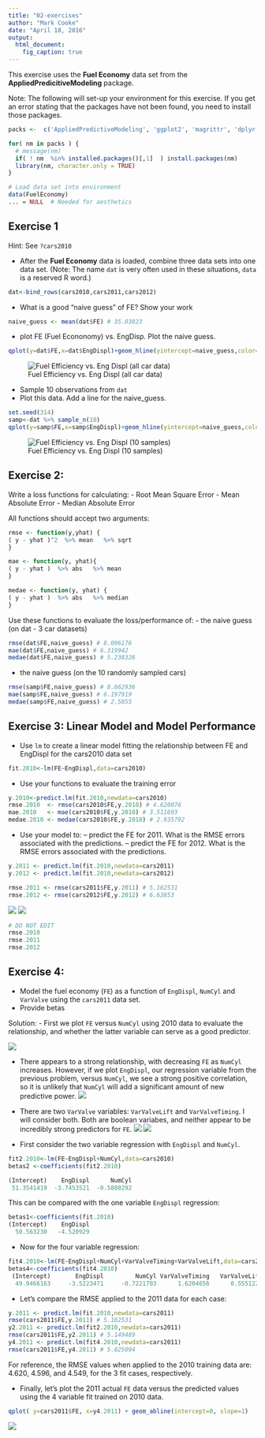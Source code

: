 ```yaml
---
title: "02-exercises"
author: "Mark Cooke"
date: "April 18, 2016"
output: 
  html_document:
    fig_caption: true
---
```


This exercise uses the **Fuel Economy** data set from the **AppliedPredicitiveModeling** package.

Note: The following will set-up your environment for this exercise. If you get an error stating that the packages have not been found, you need to install those packages.


```r

packs <-  c('AppliedPredictiveModeling', 'ggplot2', 'magrittr', 'dplyr')

for( nm in packs ) { 
  # message(nm)
  if( ! nm  %in% installed.packages()[,1]  ) install.packages(nm)
  library(nm, character.only = TRUE)
}

# Load data set into environment
data(FuelEconomy)
... = NULL  # Needed for aesthetics 

```


## Exercise 1

Hint: See `?cars2010`


- After the **Fuel Economy** data is loaded, combine three data sets into one data set. (Note: The name `dat` is very often used in these situations, `data` is a reserved R word.)  

```r
dat<-bind_rows(cars2010,cars2011,cars2012)
```

- What is a good "naive guess" of FE? Show your work

```r
naive_guess <- mean(dat$FE) # 35.03823
```

- plot FE (Fuel Econonomy) vs. EngDisp. Plot the naive guess.

```r
qplot(y=dat$FE,x=dat$EngDispl)+geom_hline(yintercept=naive_guess,color="red")
```

![Fuel Efficiency vs. Eng Displ (all car data)](eng_displ_dat.png)

- Sample 10 observations from `dat`
- Plot this data. Add a line for the naive_guess. 

```r
set.seed(314) 
samp<-dat %>% sample_n(10)
qplot(y=samp$FE,x=samp$EngDispl)+geom_hline(yintercept=naive_guess,color="red") 
```

![Fuel Efficiency vs. Eng Displ (10 samples)](eng_displ_samp.png)

## Exercise 2:


Write a loss functions for calculating:
- Root Mean Square Error
- Mean Absolute Error
- Median Absolute Error

All functions should accept two arguments: 


```r

rmse <- function(y,yhat) {
( y - yhat )^2  %>% mean   %>% sqrt 
}
```

```r
mae <- function(y, yhat){
( y - yhat )  %>% abs   %>% mean 
}
```

```r
medae <- function(y, yhat) { 
( y - yhat )  %>% abs   %>% median
}
```


Use these functions to evaluate the loss/performance of:
- the naive guess (on dat - 3 car datasets)
```r
rmse(dat$FE,naive_guess) # 8.096176
mae(dat$FE,naive_guess) # 6.319942
medae(dat$FE,naive_guess) # 5.238326
```
- the naive guess (on the 10 randomly sampled cars)
```r
rmse(samp$FE,naive_guess) # 8.662936
mae(samp$FE,naive_guess) # 6.197919
medae(samp$FE,naive_guess) # 2.5855
```

## Exercise 3: Linear Model and Model Performance 

- Use `lm` to create a linear model fitting the relationship between FE and EngDispl for the cars2010 data set


```r
fit.2010<-lm(FE~EngDispl,data=cars2010)
```

- Use your functions to evaluate the training error
```r
y.2010<-predict.lm(fit.2010,newdata=cars2010)
rmse.2010  <- rmse(cars2010$FE,y.2010) # 4.620076
mae.2010   <- mae(cars2010$FE,y.2010) # 3.511693
medae.2010 <- medae(cars2010$FE,y.2010) # 2.935792
```

- Use your model to:
-- predict the FE for 2011. What is the RMSE errors associated with the predictions.
-- predict the FE for 2012. What is the RMSE errors associated with the predictions.

```r
y.2011 <- predict.lm(fit.2010,newdata=cars2011)
y.2012 <- predict.lm(fit.2010,newdata=cars2012)

rmse.2011 <- rmse(cars2011$FE,y.2011) # 5.162531
rmse.2012 <- rmse(cars2012$FE,y.2012) # 6.63853

```

![](ypred2011.png)
![](ypred2012.png)


```r
# DO NOT EDIT 
rmse.2010 
rmse.2011
rmse.2012
```


## Exercise 4: 

- Model the fuel economy (`FE`) as a function of `EngDispl`, `NumCyl` and `VarValve` using the `cars2011` data set.  
- Provide betas

Solution:
- First we plot `FE` versus `NumCyl` using 2010 data to evaluate the relationship, and whether the latter variable can serve as a good predictor.

![](FEvsNumCyl.png)

- There appears to a strong relationship, with decreasing `FE` as `NumCyl` increases.  However, if we plot `EngDispl`, our regression variable from the previous problem, versus `NumCyl`, we see a strong positive correlation, so it is unlikely that `NumCyl` will add a significant amount of new predictive power.
![](EngDisplvsNumCyl.png)

- There are two `VarValve` variables: `VarValveLift` and `VarValveTiming`.  I will consider both.  Both are boolean variabes, and neither appear to be incredibly strong predictors for `FE`.
![](FEvsVarValveTiming.png)
![](FEvsVarValveLift.png)

- First consider the two variable regression with `EngDispl` and `NumCyl`.

```r
fit2.2010<-lm(FE~EngDispl+NumCyl,data=cars2010)
betas2 <-coefficients(fit2.2010)

(Intercept)    EngDispl      NumCyl 
 51.3541419  -3.7453521  -0.5880292 
```

This can be compared with the one variable `EngDispl` regression:
```r
betas1<-coefficients(fit.2010)
(Intercept)    EngDispl 
  50.563230   -4.520929 
```

- Now for the four variable regression:

```r
fit4.2010<-lm(FE~EngDispl+NumCyl+VarValveTiming+VarValveLift,data=cars2010)
betas4<-coefficients(fit4.2010)
 (Intercept)       EngDispl         NumCyl VarValveTiming   VarValveLift 
  49.9466163     -3.5223471     -0.7221703      1.6204656      0.5551222 
```
  
- Let's compare the RMSE applied to the 2011 data for each case:

```r
y.2011 <- predict.lm(fit.2010,newdata=cars2011)
rmse(cars2011$FE,y.2011) # 5.162531
y2.2011 <- predict.lm(fit2.2010,newdata=cars2011)
rmse(cars2011$FE,y2.2011) # 5.149489
y4.2011 <- predict.lm(fit4.2010,newdata=cars2011)
rmse(cars2011$FE,y4.2011) # 5.025094
```

For reference, the RMSE values when applied to the 2010 training data are:  4.620, 4.596, and 4.549, for the 3 fit cases, respectively.

- Finally, let's plot the 2011 actual `FE` data versus the predicted values using the 4 variable fit trained on 2010 data.

```r
qplot( y=cars2011$FE, x=y4.2011) + geom_abline(intercept=0, slope=1)
```

![](ex4finalplot.png)
